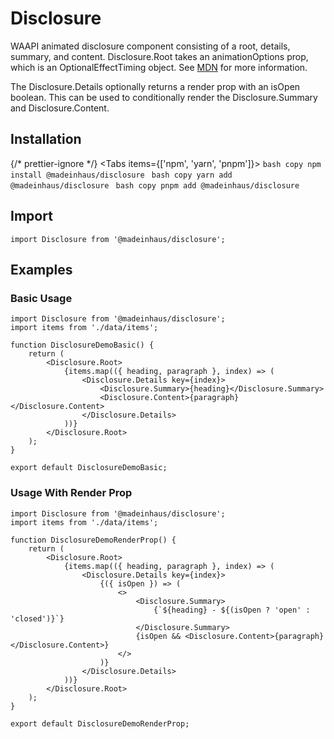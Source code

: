 # Disclosure

WAAPI animated disclosure component consisting of a root, details, summary, and content.
Disclosure.Root takes an animationOptions prop, which is an OptionalEffectTiming object.
See [MDN](https://developer.mozilla.org/en-US/docs/Web/API/AnimationEffectTimingProperties)
for more information.

The Disclosure.Details optionally returns a render prop with an isOpen boolean.
This can be used to conditionally render the Disclosure.Summary and Disclosure.Content.

## Installation


{/* prettier-ignore */}
<Tabs items={['npm', 'yarn', 'pnpm']}>
    <Tab>
        ```bash copy
        npm install @madeinhaus/disclosure
        ```
    </Tab>
    <Tab>
        ```bash copy
        yarn add @madeinhaus/disclosure
        ```
    </Tab>
    <Tab>
        ```bash copy
        pnpm add @madeinhaus/disclosure
        ```
    </Tab>
</Tabs>

## Import

`import Disclosure from '@madeinhaus/disclosure';`

## Examples


### Basic Usage

```tsx filename="DisclosureDemoBasic.tsx" copy showLineNumbers=true
import Disclosure from '@madeinhaus/disclosure';
import items from './data/items';

function DisclosureDemoBasic() {
    return (
        <Disclosure.Root>
            {items.map(({ heading, paragraph }, index) => (
                <Disclosure.Details key={index}>
                    <Disclosure.Summary>{heading}</Disclosure.Summary>
                    <Disclosure.Content>{paragraph}</Disclosure.Content>
                </Disclosure.Details>
            ))}
        </Disclosure.Root>
    );
}

export default DisclosureDemoBasic;
```

<DisclosureDemo />

### Usage With Render Prop

```tsx filename="DisclosureDemoRenderProp.tsx" copy showLineNumbers=true
import Disclosure from '@madeinhaus/disclosure';
import items from './data/items';

function DisclosureDemoRenderProp() {
    return (
        <Disclosure.Root>
            {items.map(({ heading, paragraph }, index) => (
                <Disclosure.Details key={index}>
                    {({ isOpen }) => (
                        <>
                            <Disclosure.Summary>
                                {`${heading} - ${(isOpen ? 'open' : 'closed')}`}
                            </Disclosure.Summary>
                            {isOpen && <Disclosure.Content>{paragraph}</Disclosure.Content>}
                        </>
                    )}
                </Disclosure.Details>
            ))}
        </Disclosure.Root>
    );
}

export default DisclosureDemoRenderProp;
```

<DisclosureDemoRenderProp />
